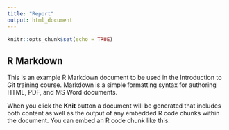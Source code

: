```yaml
---
title: "Report"
output: html_document
---
```


```r
knitr::opts_chunk$set(echo = TRUE)
```

## R Markdown

This is an example R Markdown document to be used in the Introduction to Git training course. Markdown is a simple formatting syntax for authoring HTML, PDF, and MS Word documents.

When you click the **Knit** button a document will be generated that includes both content as well as the output of any embedded R code chunks within the document. You can embed an R code chunk like this:

